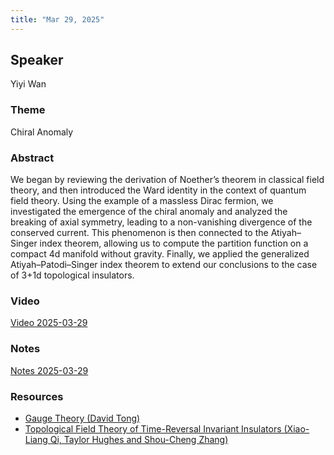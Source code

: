 ```yaml
---
title: "Mar 29, 2025"
---
```


## Speaker
Yiyi Wan

### Theme
Chiral Anomaly

### Abstract
We began by reviewing the derivation of Noether’s theorem in classical field theory, and then introduced the Ward identity in the context of quantum field theory. Using the example of a massless Dirac fermion, we investigated the emergence of the chiral anomaly and analyzed the breaking of axial symmetry, leading to a non-vanishing divergence of the conserved current. This phenomenon is then connected to the Atiyah–Singer index theorem, allowing us to compute the partition function on a compact 4d manifold without gravity. Finally, we applied the generalized Atiyah–Patodi–Singer index theorem to extend our conclusions to the case of 3+1d topological insulators.

### Video  
[Video 2025-03-29](https://drive.google.com/file/d/17wGwReEfEpwmIfwFLKnYlqiUohgI25Eq/view?usp=sharing)

### Notes  
[Notes 2025-03-29](https://drive.google.com/file/d/1hBaoT_haQYpPokSLdMNMuocXx3WfZFH0/view?usp=sharing)

### Resources
- [Gauge Theory (David Tong)](https://drive.google.com/file/d/11DanV8ZPUsgH2pw8RsFgbPP1H75IfEVg/view?usp=sharing)
- [Topological Field Theory of Time-Reversal Invariant Insulators (Xiao-Liang Qi, Taylor Hughes and Shou-Cheng Zhang)](https://drive.google.com/file/d/1zO3u1xZheRVJbgAj1p6wjgqGEW9wcbdx/view?usp=sharing)